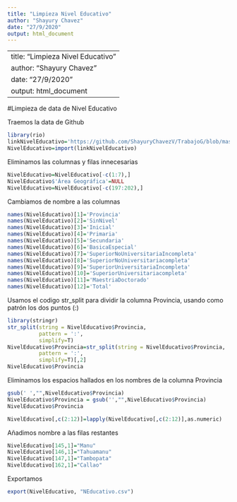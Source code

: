 ```yaml
---
title: "Limpieza Nivel Educativo"
author: "Shayury Chavez"
date: "27/9/2020"
output: html_document
---
```


---
title: "Limpieza Nivel Educativo"
author: "Shayury Chavez"
date: "27/9/2020"
output: html_document
---

#Limpieza de data de Nivel Educativo

Traemos la data de Github
```r
library(rio)
linkNivelEducativo='https://github.com/ShayuryChavezV/TrabajoG/blob/master/NivelEducativo.xlsx?raw=true'
NivelEducativo=import(linkNivelEducativo)
```

Eliminamos las columnas y filas innecesarias
```r
NivelEducativo=NivelEducativo[-c(1:7),]
NivelEducativo$'Área Geográfica'=NULL
NivelEducativo=NivelEducativo[-c(197:202),]
```

Cambiamos de nombre a las columnas

```r
names(NivelEducativo)[1]='Provincia'
names(NivelEducativo)[2]='SinNivel'
names(NivelEducativo)[3]='Inicial'
names(NivelEducativo)[4]='Primaria'
names(NivelEducativo)[5]='Secundaria'
names(NivelEducativo)[6]='BasicaEspecial'
names(NivelEducativo)[7]='SuperiorNoUniversitariaIncompleta'
names(NivelEducativo)[8]='SuperiorNoUniversitariacompleta'
names(NivelEducativo)[9]='SuperiorUniversitariaIncompleta'
names(NivelEducativo)[10]='SuperiorUniversitariacompleta'
names(NivelEducativo)[11]='MaestriaDoctorado'
names(NivelEducativo)[12]='Total'
```

Usamos el codigo str_split para dividir la columna Provincia, usando como patrón los dos puntos (:)
```r
library(stringr)
str_split(string = NivelEducativo$Provincia,
          pattern = ':',
          simplify=T)
NivelEducativo$Provincia=str_split(string = NivelEducativo$Provincia,
          pattern = ':',
          simplify=T)[,2]
NivelEducativo$Provincia
```

Eliminamos los espacios hallados en los nombres de la columna Provincia
```r
gsub(' ',"",NivelEducativo$Provincia)
NivelEducativo$Provincia = gsub('',"",NivelEducativo$Provincia)
NivelEducativo$Provincia

NivelEducativo[,c(2:12)]=lapply(NivelEducativo[,c(2:12)],as.numeric)
```

Añadimos nombre a las filas restantes
```r
NivelEducativo[145,1]="Manu"
NivelEducativo[146,1]="Tahuamanu"
NivelEducativo[147,1]="Tambopata"
NivelEducativo[162,1]="Callao"
```

Exportamos

```r
export(NivelEducativo, "NEducativo.csv")
```
